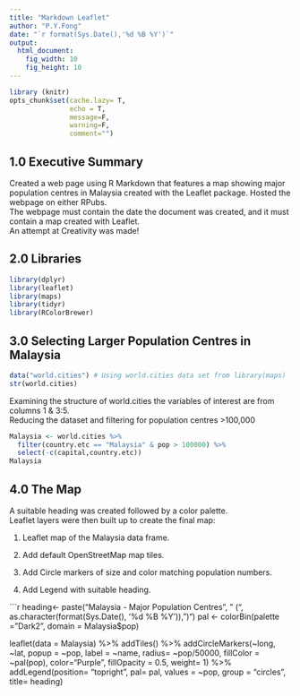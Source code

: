 ```yaml
---
title: "Markdown Leaflet"
author: "P.Y.Fong"
date: "`r format(Sys.Date(),'%d %B %Y')`"
output:
  html_document:
    fig_width: 10
    fig_height: 10
---
```


```r
library (knitr)
opts_chunk$set(cache.lazy= T,
               echo = T,
               message=F,
               warning=F,
               comment="")
```
##      1.0 Executive Summary

Created a web page using R Markdown that features a map showing major population centres in Malaysia created with the Leaflet package. 
Hosted the webpage on either RPubs.  
The webpage must contain the date the document was created, and it must contain a map created with Leaflet.  
An attempt at Creativity was made!

##      2.0 Libraries
```r
library(dplyr)
library(leaflet)
library(maps)
library(tidyr)
library(RColorBrewer)
```

##      3.0 Selecting Larger Population Centres in Malaysia
```r
data("world.cities") # Using world.cities data set from library(maps)
str(world.cities)
```

Examining the structure of world.cities the variables of interest are from columns 1 & 3:5.  
Reducing the dataset and filtering for population centres >100,000
```r
Malaysia <- world.cities %>%
  filter(country.etc == "Malaysia" & pop > 100000) %>%
  select(-c(capital,country.etc))
Malaysia
```

##      4.0 The Map
A suitable heading was created followed by a color palette.  
Leaflet layers were then built up to create the final map:  

1.    Leaflet map of the Malaysia data frame.

2.    Add default OpenStreetMap map tiles.

3.    Add Circle markers of size and color matching population numbers.

4.    Add Legend with suitable heading.

```r
heading<- paste("Malaysia - Major Population Centres", " (", as.character(format(Sys.Date(), '%d %B %Y')), ")")
pal <- colorBin(palette = "Dark2", domain = Malaysia$pop)

leaflet(data = Malaysia) %>%
  addTiles() %>%
  addCircleMarkers(~long, ~lat, popup = ~pop, label = ~name,
                   radius= ~pop/50000, fillColor = ~pal(pop),
                   color="Purple", fillOpacity = 0.5, weight= 1) %>%
  addLegend(position= "topright", pal= pal, values = ~pop,
            group = "circles", title= heading)